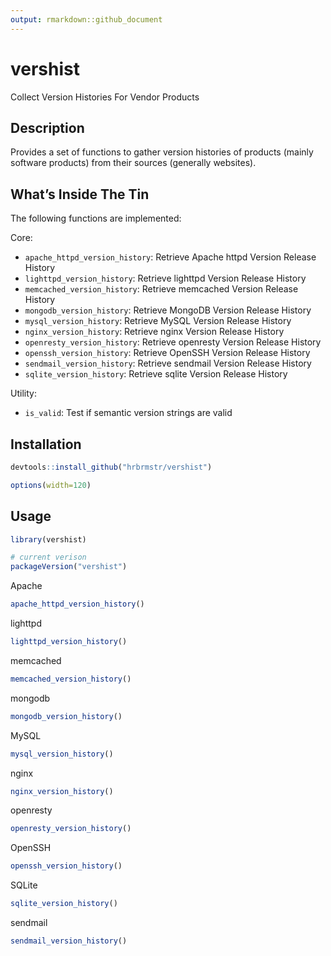```yaml
---
output: rmarkdown::github_document
---
```


# vershist

Collect Version Histories For Vendor Products

## Description

Provides a set of functions to gather version histories of products 
(mainly software products) from their sources (generally websites).

## What's Inside The Tin

The following functions are implemented:

Core:

- `apache_httpd_version_history`:	Retrieve Apache httpd Version Release History
- `lighttpd_version_history`:	Retrieve lighttpd Version Release History
- `memcached_version_history`:	Retrieve memcached Version Release History
- `mongodb_version_history`:	Retrieve MongoDB Version Release History
- `mysql_version_history`:	Retrieve MySQL Version Release History
- `nginx_version_history`:	Retrieve nginx Version Release History
- `openresty_version_history`:	Retrieve openresty Version Release History
- `openssh_version_history`:	Retrieve OpenSSH Version Release History
- `sendmail_version_history`:	Retrieve sendmail Version Release History
- `sqlite_version_history`:	Retrieve sqlite Version Release History

Utility:

- `is_valid`:	Test if semantic version strings are valid

## Installation

```r
devtools::install_github("hrbrmstr/vershist")
```

```r
options(width=120)
```

## Usage

```r
library(vershist)

# current verison
packageVersion("vershist")
```

Apache

```r
apache_httpd_version_history()
```

lighttpd

```r
lighttpd_version_history()
```

memcached

```r
memcached_version_history()
```

mongodb

```r
mongodb_version_history()
```

MySQL

```r
mysql_version_history()
```

nginx

```r
nginx_version_history()
```

openresty

```r
openresty_version_history()
```

OpenSSH

```r
openssh_version_history()
```

SQLite

```r
sqlite_version_history()
```

sendmail

```r
sendmail_version_history()
```

